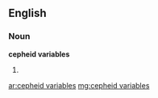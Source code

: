 ==English==

===Noun===
'''cepheid variables'''

# {{plural of|[[cepheid variable]]}}

[[ar:cepheid variables]]
[[mg:cepheid variables]]